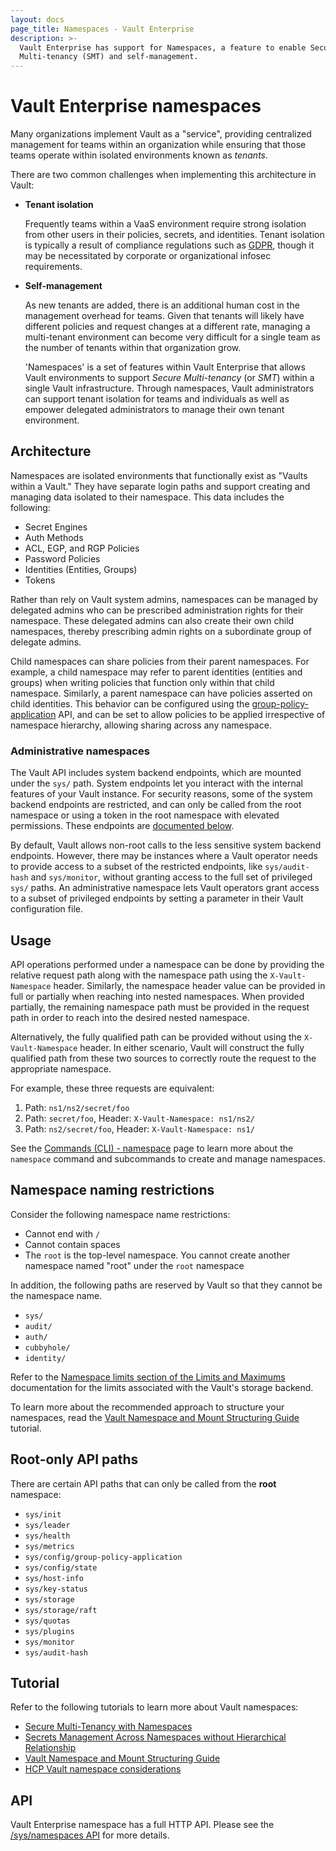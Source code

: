 ```yaml
---
layout: docs
page_title: Namespaces - Vault Enterprise
description: >-
  Vault Enterprise has support for Namespaces, a feature to enable Secure
  Multi-tenancy (SMT) and self-management.
---
```


# Vault Enterprise namespaces

Many organizations implement Vault as a "service", providing centralized
management for teams within an organization while ensuring that those teams
operate within isolated environments known as _tenants_.

There are two common challenges when implementing this architecture in Vault:

- **Tenant isolation**

   Frequently teams within a VaaS environment require strong isolation from other
   users in their policies, secrets, and identities. Tenant isolation is typically a
   result of compliance regulations such as [GDPR](https://gdpr.eu/), though it may
   be necessitated by corporate or organizational infosec requirements.

- **Self-management**

   As new tenants are added, there is an additional human cost in the management
   overhead for teams. Given that tenants will likely have different policies and
   request changes at a different rate, managing a multi-tenant environment can
   become very difficult for a single team as the number of tenants within that
   organization grow.

   'Namespaces' is a set of features within Vault Enterprise that allows Vault
   environments to support _Secure Multi-tenancy_ (or _SMT_) within a single Vault
   infrastructure. Through namespaces, Vault administrators can support tenant isolation
   for teams and individuals as well as empower delegated administrators to manage their
   own tenant environment.

## Architecture

Namespaces are isolated environments that functionally exist as "Vaults within a Vault."
They have separate login paths and support creating and managing data isolated to their
namespace. This data includes the following:

- Secret Engines
- Auth Methods
- ACL, EGP, and RGP Policies
- Password Policies
- Identities (Entities, Groups)
- Tokens

Rather than rely on Vault system admins, namespaces can be managed by delegated admins who
can be prescribed administration rights for their namespace. These delegated admins can also
create their own child namespaces, thereby prescribing admin rights on a subordinate group
of delegate admins.

Child namespaces can share policies from their parent namespaces. For example, a child namespace
may refer to parent identities (entities and groups) when writing policies that function only
within that child namespace. Similarly, a parent namespace can have policies asserted on child
identities. This behavior can be configured using the [group-policy-application](/vault/api-docs/system/config-group-policy-application) API, and
can be set to allow policies to be applied irrespective of namespace hierarchy, allowing sharing
across any namespace.

### Administrative namespaces

The Vault API includes system backend endpoints, which are mounted under the `sys/` path.
System endpoints let you interact with the internal features of your Vault instance.
For security reasons, some of the system backend endpoints are restricted, and can only be called
from the root namespace or using a token in the root namespace with elevated permissions. These endpoints
are [documented below](/vault/docs/enterprise/namespaces#root-only-api-paths).

By default, Vault allows non-root calls to the less sensitive system backend endpoints.
However, there may be instances where a Vault operator needs to provide access to a subset
of the restricted endpoints, like `sys/audit-hash` and `sys/monitor`, without granting access
to the full set of privileged `sys/` paths. An administrative namespace lets Vault operators grant
access to a subset of privileged endpoints by setting a parameter in their Vault configuration file.

## Usage

API operations performed under a namespace can be done by providing the relative
request path along with the namespace path using the `X-Vault-Namespace` header.
Similarly, the namespace header value can be provided in full or partially when
reaching into nested namespaces. When provided partially, the remaining
namespace path must be provided in the request path in order to reach into the
desired nested namespace.

Alternatively, the fully qualified path can be provided without using the
`X-Vault-Namespace` header. In either scenario, Vault will construct the fully
qualified path from these two sources to correctly route the request to the
appropriate namespace.

For example, these three requests are equivalent:

1. Path: `ns1/ns2/secret/foo`
2. Path: `secret/foo`, Header: `X-Vault-Namespace: ns1/ns2/`
3. Path: `ns2/secret/foo`, Header: `X-Vault-Namespace: ns1/`

<Tip>

See the [Commands (CLI) - namespace](/vault/docs/commands/namespace) page to
learn more about the `namespace` command and subcommands to create and manage
namespaces.

</Tip>

## Namespace naming restrictions

Consider the following namespace name restrictions:

- Cannot end with `/`
- Cannot contain spaces
- The `root` is the top-level namespace. You cannot create another namespace
  named "root" under the `root` namespace

In addition, the following paths are reserved by Vault so that they cannot be
the namespace name.

- `sys/`
- `audit/`
- `auth/`
- `cubbyhole/`
- `identity/`

<Tip>

Refer to the [Namespace limits section of the Limits and
Maximums](/vault/docs/internals/limits#namespace-limits) documentation for the
limits associated with the Vault's storage backend.

To learn more about the recommended approach to structure your namespaces, read
the [Vault Namespace and Mount Structuring
Guide](/vault/tutorials/enterprise/namespace-structure) tutorial.

</Tip>


## Root-only API paths

There are certain API paths that can only be called from the **root** namespace:

- `sys/init`
- `sys/leader`
- `sys/health`
- `sys/metrics`
- `sys/config/group-policy-application`
- `sys/config/state`
- `sys/host-info`
- `sys/key-status`
- `sys/storage`
- `sys/storage/raft`
- `sys/quotas`
- `sys/plugins`
- `sys/monitor`
- `sys/audit-hash`

## Tutorial

Refer to the following tutorials to learn more about Vault namespaces:

- [Secure Multi-Tenancy with Namespaces](/vault/tutorials/enterprise/namespaces)
- [Secrets Management Across Namespaces without Hierarchical
  Relationship](/vault/tutorials/enterprise/namespaces-secrets-sharing)
- [Vault Namespace and Mount Structuring
  Guide](/vault/tutorials/enterprise/namespace-structure)
- [HCP Vault namespace
  considerations](/vault/tutorials/cloud-ops/hcp-vault-namespace-considerations)


## API

Vault Enterprise namespace has a full HTTP API. Please see the [/sys/namespaces
API](/vault/api-docs/system/namespaces) for more details.
